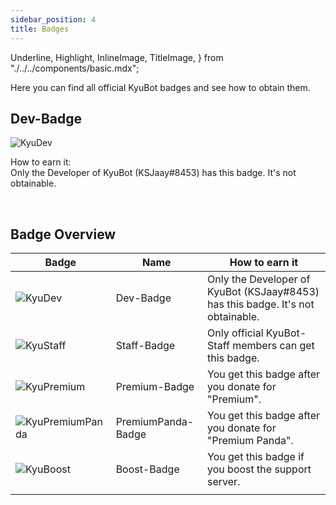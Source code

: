 ```yaml
---
sidebar_position: 4
title: Badges
---
```

  Underline,
  Highlight,
  InlineImage,
  TitleImage,
} from "./../../components/basic.mdx";

Here you can find all official KyuBot badges and see how to obtain them.

<Underline />

## Dev-Badge

![KyuDev](https://cdn.discordapp.com/attachments/1046456429516697640/1057784930404405298/shield.png)

<Highlight>How to earn it:</Highlight> <br />
Only the Developer of KyuBot (KSJaay#8453) has this badge. It's not obtainable.

<br />

## Badge Overview

| Badge | Name | How to earn it |
|-------|------|----------------|
|![KyuDev](https://cdn.discordapp.com/attachments/1046456429516697640/1057784930404405298/shield.png)|Dev-Badge|Only the Developer of KyuBot (KSJaay#8453) has this badge. It's not obtainable.|
|![KyuStaff](https://cdn.discordapp.com/attachments/1046456429516697640/1046466709084721242/KyuShield.png)|Staff-Badge|Only official KyuBot-Staff members can get this badge.|
|![KyuPremium](https://cdn.discordapp.com/attachments/1046456429516697640/1057787099639713973/donator1.png)|Premium-Badge|You get this badge after you donate for "Premium".|
|![KyuPremiumPanda](https://cdn.discordapp.com/attachments/1046456429516697640/1057787099992031315/donator2.png)|PremiumPanda-Badge|You get this badge after you donate for "Premium Panda".|
|![KyuBoost](https://cdn.discordapp.com/attachments/1046456429516697640/1057787236101390416/boost_level9.png)|Boost-Badge|You get this badge if you boost the support server.|
|       |      |                |